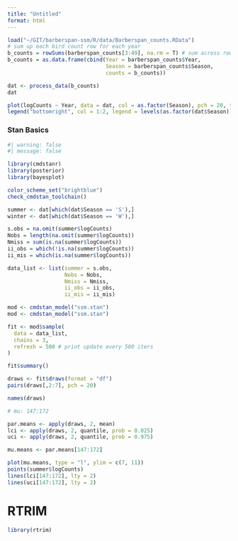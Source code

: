 ```yaml
---
title: "Untitled"
format: html
---
```


```r
load("~/GIT/barberspan-ssm/R/data/Barberspan_counts.RData")
# sum up each bird count row for each year
b_counts = rowSums(barberspan_counts[3:49], na.rm = T) # sum across rows
b_counts = as.data.frame(cbind(Year = barberspan_counts$Year,
                               Season = barberspan_counts$Season,
                               counts = b_counts)) 

dat <- process_data(b_counts)
dat
```

```r
plot(logCounts ~ Year, data = dat, col = as.factor(Season), pch = 20, type = "b")
legend("bottomright", col = 1:2, legend = levels(as.factor(dat$Season)), pch = 20)
```


### Stan Basics

```r
#| warning: false
#| message: false

library(cmdstanr)
library(posterior)
library(bayesplot)

color_scheme_set("brightblue")
check_cmdstan_toolchain()
```

```r
summer <- dat[which(dat$Season == 'S'),]
winter <- dat[which(dat$Season == 'W'),]

s.obs = na.omit(summer$logCounts)
Nobs = length(na.omit(summer$logCounts))
Nmiss = sum(is.na(summer$logCounts))
ii_obs = which(!is.na(summer$logCounts))
ii_mis = which(is.na(summer$logCounts))

data_list <- list(summer = s.obs,  
                  Nobs = Nobs,
                  Nmiss = Nmiss, 
                  ii_obs = ii_obs,
                  ii_mis = ii_mis)
```


```r
mod <- cmdstan_model("ssm.stan")
mod <- cmdstan_model("ssm.stan")

fit <- mod$sample(
  data = data_list,
  chains = 3,
  refresh = 500 # print update every 500 iters
)

fit$summary()
```




```r
draws <- fit$draws(format = "df")
pairs(draws[,2:7], pch = 20)

names(draws)
```
```r
# mu: 147:172

par.means <- apply(draws, 2, mean)
lci <- apply(draws, 2, quantile, prob = 0.025)
uci <- apply(draws, 2, quantile, prob = 0.975)

mu.means <- par.means[147:172] 

plot(mu.means, type = "l", ylim = c(7, 11))
points(summer$logCounts)
lines(lci[147:172], lty = 2)
lines(uci[147:172], lty = 2)
```

# RTRIM

```r
library(rtrim)
```


